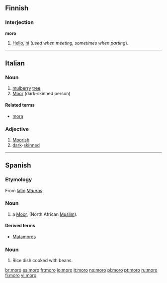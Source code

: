 ==Finnish==

===Interjection===
'''moro'''

# {{colloquial|lang=fi}} [[Hello]], [[hi]] (''used when meeting, sometimes when parting'').

----

==Italian==

===Noun===
{{it-noun|mor|m|o|i}}

# [[mulberry]] [[tree]]
# [[Moor]] (dark-skinned person)

====Related terms====
* [[mora]]

===Adjective===
{{it-adj|mor}}

# [[Moorish]]
# [[dark]]-[[skinned]]

----

==Spanish==
=== Etymology ===
From [[latin]] ''[[Maurus]]''.
===Noun===
{{es-noun-m}}

# a [[Moor]], (North African [[Muslim]]).

====Derived terms====
*[[Matamoros]]

=== Noun ===
{{es-noun-m}}
# {{context|Dominican Republic}} Rice dish cooked with beans.

[[br:moro]]
[[es:moro]]
[[fr:moro]]
[[io:moro]]
[[it:moro]]
[[no:moro]]
[[pl:moro]]
[[pt:moro]]
[[ru:moro]]
[[fi:moro]]
[[vi:moro]]